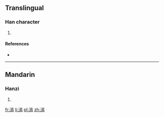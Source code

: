 ==Translingual==

===Han character===
{{Han char|rn=85|rad=水|as=11|sn=14|four=31127|canj=EMYF}}

# {{defn|Han|sort=水11}}

====References====
* {{Han ref|kx=0647.150|dkj=18180|dj=1057.140|hdz=31713.010|uh=6F39|ud=28473|bh=E2B1|bd=58033}}

----

==Mandarin==

===Hanzi===
{{cmn-hanzi|pin=[[liú]] ([[liu2]]), [[yān]] ([[yan1]])|wg=liu<sup>2</sup>, yen<sup>1</sup>}}

# {{defn|lang=cmn|sort=水11}}

[[fr:漹]]
[[li:漹]]
[[pl:漹]]
[[zh:漹]]